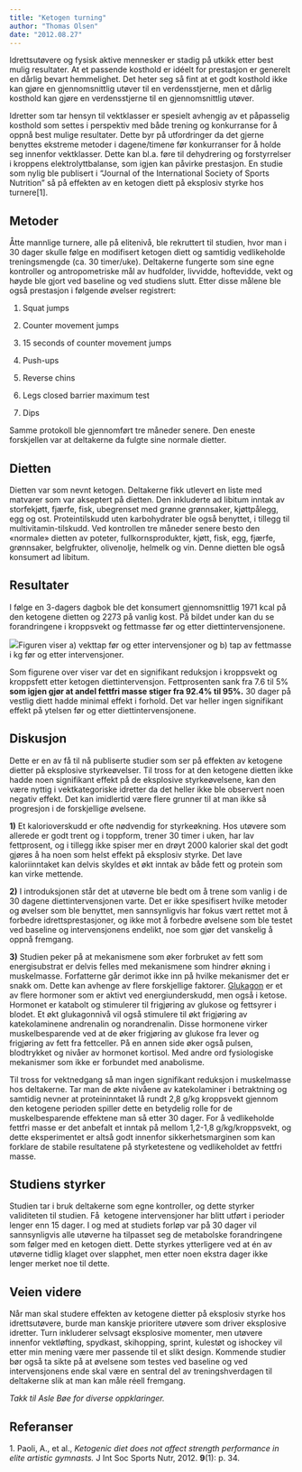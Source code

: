 ```yaml
---
title: "Ketogen turning"
author: "Thomas Olsen"
date: "2012.08.27"
---
```


Idrettsutøvere og fysisk aktive mennesker er stadig på utkikk etter best mulig resultater. At et passende kosthold er idéelt for prestasjon er generelt en dårlig bevart hemmelighet. Det heter seg så fint at et godt kosthold ikke kan gjøre en gjennomsnittlig utøver til en verdensstjerne, men et dårlig kosthold kan gjøre en verdensstjerne til en gjennomsnittlig utøver.

Idretter som tar hensyn til vektklasser er spesielt avhengig av et påpasselig kosthold som settes i perspektiv med både trening og konkurranse for å oppnå best mulige resultater. Dette byr på utfordringer da det gjerne benyttes ekstreme metoder i dagene/timene før konkurranser for å holde seg innenfor vektklasser. Dette kan bl.a. føre til dehydrering og forstyrrelser i kroppens elektrolyttbalanse, som igjen kan påvirke prestasjon. En studie som nylig ble publisert i "Journal of the International Society of Sports Nutrition" så på effekten av en ketogen diett på eksplosiv styrke hos turnere\[1\].

## **Metoder**

Åtte mannlige turnere, alle på elitenivå, ble rekruttert til studien, hvor man i 30 dager skulle følge en modifisert ketogen diett og samtidig vedlikeholde treningsmengde (ca. 30 timer/uke). Deltakerne fungerte som sine egne kontroller og antropometriske mål av hudfolder, livvidde, hoftevidde, vekt og høyde ble gjort ved baseline og ved studiens slutt. Etter disse målene ble også prestasjon i følgende øvelser registrert:

1.  Squat jumps

2.  Counter movement jumps

3.  15 seconds of counter movement jumps

4.  Push-ups

5.  Reverse chins

6.  Legs closed barrier maximum test

7.  Dips

Samme protokoll ble gjennomført tre måneder senere. Den eneste forskjellen var at deltakerne da fulgte sine normale dietter.

## Dietten

Dietten var som nevnt ketogen. Deltakerne fikk utlevert en liste med matvarer som var akseptert på dietten. Den inkluderte ad libitum inntak av storfekjøtt, fjærfe, fisk, ubegrenset med grønne grønnsaker, kjøttpålegg, egg og ost. Proteintilskudd uten karbohydrater ble også benyttet, i tillegg til multivitamin-tilskudd. Ved kontrollen tre måneder senere besto den «normale» dietten av poteter, fullkornsprodukter, kjøtt, fisk, egg, fjærfe, grønnsaker, belgfrukter, olivenolje, helmelk og vin. Denne dietten ble også konsumert ad libitum.

## **Resultater**

I følge en 3-dagers dagbok ble det konsumert gjennomsnittlig 1971 kcal på den ketogene dietten og 2273 på vanlig kost. På bildet under kan du se forandringene i kroppsvekt og fettmasse før og etter diettintervensjonene.

![](images/clipboard-2626562469.png)Figuren viser a) vekttap før og etter intervensjoner og b) tap av fettmasse i kg før og etter intervensjoner.

Som figurene over viser var det en signifikant reduksjon i kroppsvekt og kroppsfett etter ketogen diettintervensjon. Fettprosenten sank fra 7.6 til 5% **som igjen gjør at andel fettfri masse stiger fra 92.4% til 95%.** 30 dager på vestlig diett hadde minimal effekt i forhold. Det var heller ingen signifikant effekt på ytelsen før og etter diettintervensjonene.

## **Diskusjon**

Dette er en av få til nå publiserte studier som ser på effekten av ketogene dietter på eksplosive styrkeøvelser. Til tross for at den ketogene dietten ikke hadde noen signifikant effekt på de eksplosive styrkeøvelsene, kan den være nyttig i vektkategoriske idretter da det heller ikke ble observert noen negativ effekt. Det kan imidlertid være flere grunner til at man ikke så progresjon i de forskjellige øvelsene.

**1)** Et kalorioverskudd er ofte nødvendig for styrkeøkning. Hos utøvere som allerede er godt trent og i toppform, trener 30 timer i uken, har lav fettprosent, og i tillegg ikke spiser mer en drøyt 2000 kalorier skal det godt gjøres å ha noen som helst effekt på eksplosiv styrke. Det lave kaloriinntaket kan delvis skyldes et økt inntak av både fett og protein som kan virke mettende.

**2)** I introduksjonen står det at utøverne ble bedt om å trene som vanlig i de 30 dagene diettintervensjonen varte. Det er ikke spesifisert hvilke metoder og øvelser som ble benyttet, men sannsynligvis har fokus vært rettet mot å forbedre idrettsprestasjoner, og ikke mot å forbedre øvelsene som ble testet ved baseline og intervensjonens endelikt, noe som gjør det vanskelig å oppnå fremgang.

**3)** Studien peker på at mekanismene som øker forbruket av fett som energisubstrat er delvis felles med mekanismene som hindrer økning i muskelmasse. Forfatterne går derimot ikke inn på hvilke mekanismer det er snakk om. Dette kan avhenge av flere forskjellige faktorer. [Glukagon](hormoner/insulin-glukagon.qmd "Insulin og glukagon") er et av flere hormoner som er aktivt ved energiunderskudd, men også i ketose. Hormonet er katabolt og stimulerer til frigjøring av glukose og fettsyrer i blodet. Et økt glukagonnivå vil også stimulere til økt frigjøring av katekolaminene andrenalin og norandrenalin. Disse hormonene virker muskelbesparende ved at de øker frigjøring av glukose fra lever og frigjøring av fett fra fettceller. På en annen side øker også pulsen, blodtrykket og nivåer av hormonet kortisol. Med andre ord fysiologiske mekanismer som ikke er forbundet med anabolisme.

Til tross for vektnedgang så man ingen signifikant reduksjon i muskelmasse hos deltakerne. Tar man de økte nivåene av katekolaminer i betraktning og samtidig nevner at proteininntaket lå rundt 2,8 g/kg kroppsvekt gjennom den ketogene perioden spiller dette en betydelig rolle for de muskelbesparende effektene man så etter 30 dager. For å vedlikeholde fettfri masse er det anbefalt et inntak på mellom 1,2-1,8 g/kg/kroppsvekt, og dette eksperimentet er altså godt innenfor sikkerhetsmarginen som kan forklare de stabile resultatene på styrketestene og vedlikeholdet av fettfri masse.

## **Studiens styrker**

Studien tar i bruk deltakerne som egne kontroller, og dette styrker validiteten til studien. Få  ketogene intervensjoner har blitt utført i perioder lenger enn 15 dager. I og med at studiets forløp var på 30 dager vil sannsynligvis alle utøverne ha tilpasset seg de metabolske forandringene som følger med en ketogen diett. Dette styrkes ytterligere ved at én av utøverne tidlig klaget over slapphet, men etter noen ekstra dager ikke lenger merket noe til dette.

## **Veien videre**

Når man skal studere effekten av ketogene dietter på eksplosiv styrke hos idrettsutøvere, burde man kanskje prioritere utøvere som driver eksplosive idretter. Turn inkluderer selvsagt eksplosive momenter, men utøvere innenfor vektløfting, spydkast, skihopping, sprint, kulestøt og ishockey vil etter min mening være mer passende til et slikt design. Kommende studier bør også ta sikte på at øvelsene som testes ved baseline og ved intervensjonens ende skal være en sentral del av treningshverdagen til deltakerne slik at man kan måle réell fremgang.

*Takk til Asle Bøe for diverse oppklaringer.*

## **Referanser**

1\. Paoli, A., et al., *Ketogenic diet does not affect strength performance in elite artistic gymnasts.* J Int Soc Sports Nutr, 2012. **9**(1): p. 34.

